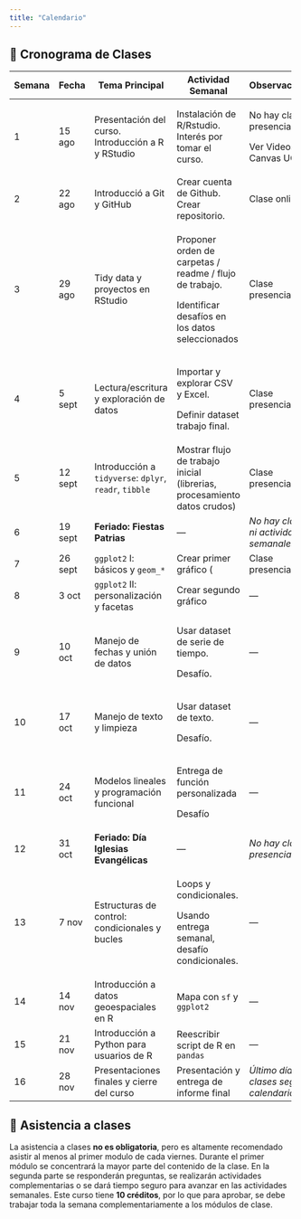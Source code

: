 ```yaml
---
title: "Calendario"
---
```


## 📆 Cronograma de Clases

+----------+----------+--------------------------------------------------------+--------------------------------------------------------------------------+--------------------------------------------+
| Semana   | Fecha    | Tema Principal                                         | Actividad Semanal                                                        | Observaciones                              |
+==========+==========+========================================================+==========================================================================+============================================+
| 1        | 15 ago   | Presentación del curso. Introducción a R y RStudio     | Instalación de R/Rstudio. Interés por tomar el curso.                    | No hay clase presencial                    |
|          |          |                                                        |                                                                          |                                            |
|          |          |                                                        |                                                                          | Ver Videos en Canvas UC                    |
+----------+----------+--------------------------------------------------------+--------------------------------------------------------------------------+--------------------------------------------+
| 2        | 22 ago   | Introducció a Git y GitHub                             | Crear cuenta de Github. Crear repositorio.                               | Clase online                               |
+----------+----------+--------------------------------------------------------+--------------------------------------------------------------------------+--------------------------------------------+
| 3        | 29 ago   | Tidy data y proyectos en RStudio                       | Proponer orden de carpetas / readme / flujo de trabajo.                  | Clase presencial                           |
|          |          |                                                        |                                                                          |                                            |
|          |          |                                                        | Identificar desafíos en los datos seleccionados                          |                                            |
+----------+----------+--------------------------------------------------------+--------------------------------------------------------------------------+--------------------------------------------+
| 4        | 5 sept   | Lectura/escritura y exploración de datos               | Importar y explorar CSV y Excel.                                         | Clase presencial                           |
|          |          |                                                        |                                                                          |                                            |
|          |          |                                                        | Definir dataset trabajo final.                                           |                                            |
+----------+----------+--------------------------------------------------------+--------------------------------------------------------------------------+--------------------------------------------+
| 5        | 12 sept  | Introducción a `tidyverse`: `dplyr`, `readr`, `tibble` | Mostrar flujo de trabajo inicial (librerias, procesamiento datos crudos) | Clase presencial                           |
+----------+----------+--------------------------------------------------------+--------------------------------------------------------------------------+--------------------------------------------+
| 6        | 19 sept  | **Feriado: Fiestas Patrias**                           | —                                                                        | *No hay clases ni actividades semanales*   |
+----------+----------+--------------------------------------------------------+--------------------------------------------------------------------------+--------------------------------------------+
| 7        | 26 sept  | `ggplot2` I: básicos y `geom_*`                        | Crear primer gráfico (                                                   | Clase presencial                           |
+----------+----------+--------------------------------------------------------+--------------------------------------------------------------------------+--------------------------------------------+
| 8        | 3 oct    | `ggplot2` II: personalización y facetas                | Crear segundo gráfico                                                    | —                                          |
+----------+----------+--------------------------------------------------------+--------------------------------------------------------------------------+--------------------------------------------+
| 9        | 10 oct   | Manejo de fechas y unión de datos                      | Usar dataset de serie de tiempo.                                         | —                                          |
|          |          |                                                        |                                                                          |                                            |
|          |          |                                                        | Desafío.                                                                 |                                            |
+----------+----------+--------------------------------------------------------+--------------------------------------------------------------------------+--------------------------------------------+
| 10       | 17 oct   | Manejo de texto y limpieza                             | Usar dataset de texto.                                                   | —                                          |
|          |          |                                                        |                                                                          |                                            |
|          |          |                                                        | Desafío.                                                                 |                                            |
+----------+----------+--------------------------------------------------------+--------------------------------------------------------------------------+--------------------------------------------+
| 11       | 24 oct   | Modelos lineales y programación funcional              | Entrega de función personalizada                                         | —                                          |
|          |          |                                                        |                                                                          |                                            |
|          |          |                                                        | Desafío                                                                  |                                            |
+----------+----------+--------------------------------------------------------+--------------------------------------------------------------------------+--------------------------------------------+
| 12       | 31 oct   | **Feriado: Día Iglesias Evangélicas**                  | —                                                                        | *No hay clases presenciales*               |
+----------+----------+--------------------------------------------------------+--------------------------------------------------------------------------+--------------------------------------------+
| 13       | 7 nov    | Estructuras de control: condicionales y bucles         | Loops y condicionales.                                                   | —                                          |
|          |          |                                                        |                                                                          |                                            |
|          |          |                                                        | Usando entrega semanal, desafío condicionales.                           |                                            |
+----------+----------+--------------------------------------------------------+--------------------------------------------------------------------------+--------------------------------------------+
| 14       | 14 nov   | Introducción a datos geoespaciales en R                | Mapa con `sf` y `ggplot2`                                                | —                                          |
+----------+----------+--------------------------------------------------------+--------------------------------------------------------------------------+--------------------------------------------+
| 15       | 21 nov   | Introducción a Python para usuarios de R               | Reescribir script de R en `pandas`                                       | —                                          |
+----------+----------+--------------------------------------------------------+--------------------------------------------------------------------------+--------------------------------------------+
| 16       | 28 nov   | Presentaciones finales y cierre del curso              | Presentación y entrega de informe final                                  | *Último día de clases según calendario UC* |
+----------+----------+--------------------------------------------------------+--------------------------------------------------------------------------+--------------------------------------------+

## 📆 Asistencia a clases

La asistencia a clases **no es obligatoria**, pero es altamente recomendado asistir al menos al primer modulo de cada viernes. Durante el primer módulo se concentrará la mayor parte del contenido de la clase. En la segunda parte se responderán preguntas, se realizarán actividades complementarias o se dará tiempo seguro para avanzar en las actividades semanales. Este curso tiene **10 créditos**, por lo que para aprobar, se debe trabajar toda la semana complementariamente a los módulos de clase.
